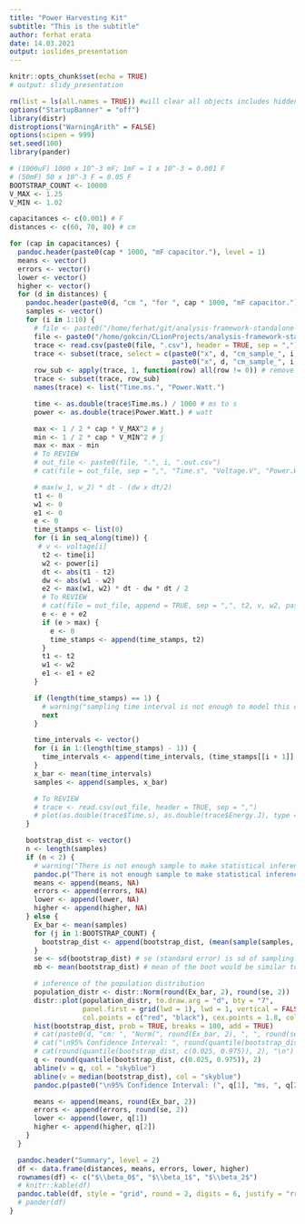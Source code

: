 ```yaml
---
title: "Power Harvesting Kit"
subtitle: "This is the subtitle"
author: ferhat erata
date: 14.03.2021
output: ioslides_presentation
---
```


```r
knitr::opts_chunk$set(echo = TRUE)
# output: slidy_presentation
```
<!-- put off-time graphics here -->

<!-- put harvesting kit's charge/discharge graphics here -->

```r

rm(list = ls(all.names = TRUE)) #will clear all objects includes hidden objects.
options("StartupBanner" = "off")
library(distr)
distroptions("WarningArith" = FALSE)
options(scipen = 999)
set.seed(100)
library(pander)

# (1000uF) 1000 x 10^-3 mF; 1mF = 1 x 10^-3 = 0.001 F
# (50mF) 50 x 10^-3 F = 0.05 F
BOOTSTRAP_COUNT <- 10000
V_MAX <- 1.25
V_MIN <- 1.02

capacitances <- c(0.001) # F
distances <- c(60, 70, 80) # cm

for (cap in capacitances) {
  pandoc.header(paste0(cap * 1000, "mF capacitor."), level = 1)
  means <- vector()
  errors <- vector()
  lower <- vector()
  higher <- vector()
  for (d in distances) {
    pandoc.header(paste0(d, "cm ", "for ", cap * 1000, "mF capacitor."), level = 2)
    samples <- vector()
    for (i in 1:10) {
      # file <- paste0("/home/ferhat/git/analysis-framework-standalone-application/experiments/harvester-kit/ten-samples/", d, "cm_10_samples")
      file <- paste0("/home/gokcin/CLionProjects/analysis-framework-standalone-application/experiments/harvester-kit/crc-harvester-energy/", d, "cm_crc_1mF_harvester_energy_profile")
      trace <- read.csv(paste0(file, ".csv"), header = TRUE, sep = ",")
      trace <- subset(trace, select = c(paste0("x", d, "cm_sample_", i, "_time.ms."),
                                        paste0("x", d, "cm_sample_", i, "_power.watt.")))
      row_sub <- apply(trace, 1, function(row) all(row != 0)) # remove rows with 0
      trace <- subset(trace, row_sub)
      names(trace) <- list("Time.ms.", "Power.Watt.")

      time <- as.double(trace$Time.ms.) / 1000 # ms to s
      power <- as.double(trace$Power.Watt.) # watt

      max <- 1 / 2 * cap * V_MAX^2 # j
      min <- 1 / 2 * cap * V_MIN^2 # j
      max <- max - min
      # To REVIEW
      # out_file <- paste0(file, ".", i, ".out.csv")
      # cat(file = out_file, sep = ",", "Time.s", "Voltage.V", "Power.Watt", "Energy.J\n")

      # max(w_1, w_2) * dt - (dw x dt/2)
      t1 <- 0
      w1 <- 0
      e1 <- 0
      e <- 0
      time_stamps <- list(0)
      for (i in seq_along(time)) {
       # v <- voltage[i]
        t2 <- time[i]
        w2 <- power[i]
        dt <- abs(t1 - t2)
        dw <- abs(w1 - w2)
        e2 <- max(w1, w2) * dt - dw * dt / 2
        # To REVIEW
        # cat(file = out_file, append = TRUE, sep = ",", t2, v, w2, paste0(e1 + e2, "\n"))
        e <- e + e2
        if (e > max) {
          e <- 0
          time_stamps <- append(time_stamps, t2)
        }
        t1 <- t2
        w1 <- w2
        e1 <- e1 + e2
      }

      if (length(time_stamps) == 1) {
        # warning("sampling time interval is not enough to model this capacitor size!")
        next
      }

      time_intervals <- vector()
      for (i in 1:(length(time_stamps) - 1)) {
        time_intervals <- append(time_intervals, (time_stamps[[i + 1]] - time_stamps[[i]]) * 1000) # s -> ms
      }
      x_bar <- mean(time_intervals)
      samples <- append(samples, x_bar)

      # To REVIEW
      # trace <- read.csv(out_file, header = TRUE, sep = ",")
      # plot(as.double(trace$Time.s), as.double(trace$Energy.J), type = "l", lty = 1)
    }

    bootstrap_dist <- vector()
    n <- length(samples)
    if (n < 2) {
      # warning("There is not enough sample to make statistical inference!")
      pandoc.p("There is not enough sample to make statistical inference!\nSampling time interval may not be enough to model this capacitor size!")
      means <- append(means, NA)
      errors <- append(errors, NA)
      lower <- append(lower, NA)
      higher <- append(higher, NA)
    } else {
      Ex_bar <- mean(samples)
      for (j in 1:BOOTSTRAP_COUNT) {
        bootstrap_dist <- append(bootstrap_dist, (mean(sample(samples, n, replace = TRUE))))
      }
      se <- sd(bootstrap_dist) # se (standard error) is sd of sampling distribution
      mb <- mean(bootstrap_dist) # mean of the boot would be similar to sample mean

      # inference of the population distribution
      population_distr <- distr::Norm(round(Ex_bar, 2), round(se, 2))
      distr::plot(population_distr, to.draw.arg = "d", bty = "7",
                  panel.first = grid(lwd = 1), lwd = 1, vertical = FALSE, xlab = "ms",
                  col.points = c("red", "black"), cex.points = 1.8, col = "red", prob = TRUE)
      hist(bootstrap_dist, prob = TRUE, breaks = 100, add = TRUE)
      # cat(paste0(d, "cm: ", "Norm(", round(Ex_bar, 2), ", ", round(se, 2), ")\n"))
      # cat("\n95% Confidence Interval: ", round(quantile(bootstrap_dist, c(0.025, 0.975)), 2), "\n")
      # cat(round(quantile(bootstrap_dist, c(0.025, 0.975)), 2), "\n")
      q <- round(quantile(bootstrap_dist, c(0.025, 0.975)), 2)
      abline(v = q, col = "skyblue")
      abline(v = median(bootstrap_dist), col = "skyblue")
      pandoc.p(paste0("\n95% Confidence Interval: (", q[1], "ms, ", q[2], "ms)"))

      means <- append(means, round(Ex_bar, 2))
      errors <- append(errors, round(se, 2))
      lower <- append(lower, q[1])
      higher <- append(higher, q[2])
    }
  }

  pandoc.header("Summary", level = 2)
  df <- data.frame(distances, means, errors, lower, higher)
  rownames(df) <- c("$\\beta_0$", "$\\beta_1$", "$\\beta_2$")
  # knitr::kable(df)
  pandoc.table(df, style = "grid", round = 2, digits = 6, justify = "rrrrrr")
  # pander(df)
}

```
